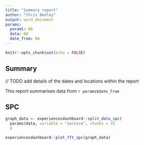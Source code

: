 ```yaml
---
title: "Summary report"
author: "Chris Beeley"
output: word_document
params:
  param1: NA
  data: NA
  date_from: NA
---
```


```r
knitr::opts_chunk$set(echo = FALSE)
```

## Summary

// TODO add details of the dates and locations within the report

This report summarises data from `r params$date_from`

## SPC

```r

graph_data <- experiencesdashboard::split_data_spc(
  params$data, variable = "service", chunks = 15
  )

experiencesdashboard::plot_fft_spc(graph_data)

```

